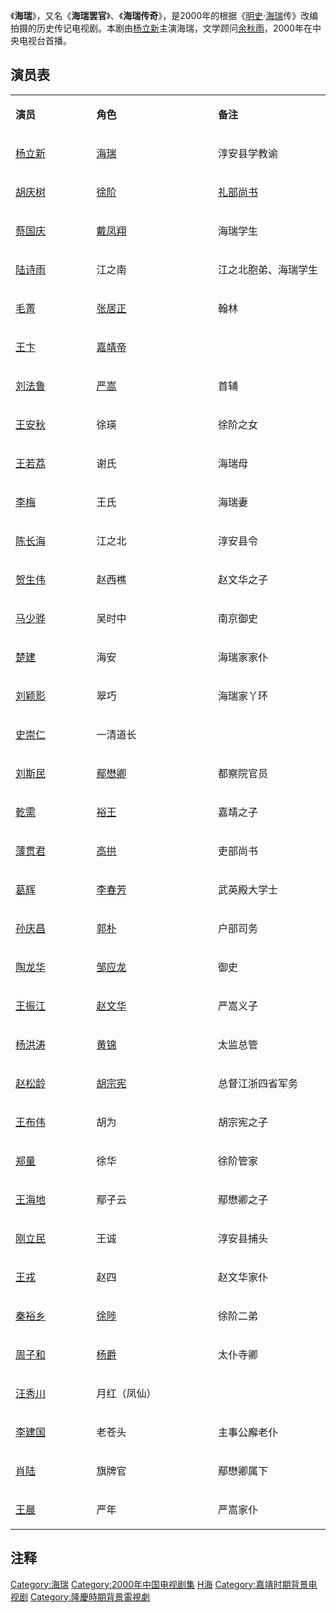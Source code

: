 {{Infobox television
| show_name = 海瑞
| image = 
| image_size = 
| caption = 
| native_name = 海瑞传奇、海瑞罢官
| genre = [[历史剧|历史剧]]
| developer =
| 编剧 = [[王培公|王培公]]
| director = 周子和、王新丽
| creative_director =
| presenter =
| starring = [[杨立新|杨立新]]、[[胡庆树|胡庆树]]、[[蔡国庆|蔡国庆]]、[[陆诗雨|陆诗雨]]
| theme_music_composer = 
| opentheme = 词：陈汉元<br>曲：李海鹰<br>演唱：[[韦唯|韦唯]]、李伟
| endtheme = 词：陈汉元<br>曲：李海鹰<br>演唱：[[蔡国庆|蔡国庆]]、[[屠洪刚|屠洪刚]]
| composer =常宇宏、刘信义
| country = 中国
| language = 汉语普通话
| num_episodes = 20
| executive_producer = 陈平安、刘永清
| producer = [[刘信义|刘信义]]
| editor =叶英歌
| location = 中国
| cinematography = 沈星浩、郑宁、蒋云龙
| camera =
| runtime = 每集45分钟
| company = 
| distributor =
| channel = [[中国中央电视台|中国中央电视台]]
| picture_format =
| audio_format =
| first_run = 
| first_aired = 2000年
| last_aired =
| related =
| website =
}}
《'''海瑞'''》，又名《'''海瑞罢官'''》、《'''海瑞传奇'''》，是2000年的根据《[[明史|明史]]·[[海瑞|海瑞]]传》改编拍摄的历史传记电视剧。本剧由[[杨立新|杨立新]]主演海瑞，文学顾问[[余秋雨|余秋雨]]，2000年在中央电视台首播。

==演员表==
{|class="wikitable " width="60%"
|- style="background:cornflowerblue; color:white" align=center
|style="width:18%"|'''演员'''||style="width:27%"|'''角色'''||style="width:25%"|'''备注'''
|- 
|[[杨立新|杨立新]]||[[海瑞|海瑞]]||淳安县学教谕
|-
|[[胡庆树|胡庆树]]||[[徐阶|徐阶]]||[[礼部尚书|礼部尚书]]
|-
|[[蔡国庆|蔡国庆]]||[[戴凤翔|戴凤翔]]||海瑞学生
|-
|[[陆诗雨|陆诗雨]]||江之南||江之北胞弟、海瑞学生
|-
|[[毛菁|毛菁]]||[[张居正|张居正]]||翰林
|-
|[[王卞|王卞]]||[[明世宗|嘉靖帝]]||
|-
|[[刘法鲁|刘法鲁]]||[[严嵩|严嵩]]||首辅
|-
|[[王安秋|王安秋]]||徐瑛||徐阶之女
|-
|[[王若荔|王若荔]]||谢氏||海瑞母
|-
|[[李梅|李梅]]||王氏||海瑞妻
|-
|[[陈长海|陈长海]]||江之北||淳安县令
|-
|[[贺生伟|贺生伟]]||赵西樵||赵文华之子
|-
|[[马少骅|马少骅]]||吴时中||南京御史
|-
|[[楚建|楚建]]||海安||海瑞家家仆
|-
|[[刘颖影|刘颖影]]||翠巧||海瑞家丫环
|-
|[[史崇仁|史崇仁]]||一清道长||
|-
|[[刘斯民|刘斯民]]||[[鄢懋卿|鄢懋卿]]||都察院官员
|-
|[[乾需|乾需]]||[[明穆宗|裕王]]||嘉靖之子
|-
|[[薄贯君|薄贯君]]||[[高拱|高拱]]||吏部尚书
|-
|[[葛辉|葛辉]]||[[李春芳|李春芳]]||武英殿大学士
|-
|[[孙庆昌|孙庆昌]]||[[郭朴|郭朴]]||户部司务
|-
|[[陶龙华|陶龙华]]||[[邹应龙|邹应龙]]||御史
|-
|[[王振江|王振江]]||[[赵文华_(明朝)|赵文华]]||严嵩义子
|-
|[[杨洪涛|杨洪涛]]||[[黄锦|黄锦]]||太监总管
|-
|[[赵松龄|赵松龄]]||[[胡宗宪|胡宗宪]]||总督江浙四省军务
|-
|[[王布伟|王布伟]]||胡为||胡宗宪之子
|-
|[[郑量|郑量]]||徐华||徐阶管家
|-
|[[王海地|王海地]]||鄢子云||鄢懋卿之子
|-
|[[刚立民|刚立民]]||王诚||淳安县捕头
|-
|[[王戎|王戎]]||赵四||赵文华家仆
|-
|[[秦裕乡|秦裕乡]]||[[徐陟|徐陟]]||徐阶二弟
|-
|[[周子和|周子和]]||[[杨爵|杨爵]]||太仆寺卿
|-
|[[汪秀川|汪秀川]]||月红（凤仙）||
|-
|[[李建国|李建国]]||老苍头||主事公廨老仆
|-
|[[肖陆|肖陆]]||旗牌官||鄢懋卿属下
|-
|[[王晨|王晨]]||严年||严嵩家仆
|}

==注释==
{{Reflist}}

{{2000年中國大陸古裝/民初電視劇}}

{{DEFAULTSORT:H}}
[[Category:海瑞|Category:海瑞]]
[[Category:2000年中国电视剧集|Category:2000年中国电视剧集]]
[[Category:2000年中國電視劇集|H海]]
[[Category:嘉靖时期背景电视剧|Category:嘉靖时期背景电视剧]]
[[Category:隆慶時期背景電視劇|Category:隆慶時期背景電視劇]]